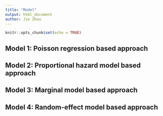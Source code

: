 ```yaml
---
title: "Model"
output: html_document
author: Jie Zhou
---
```


```r
knitr::opts_chunk$set(echo = TRUE)
```

## Model 1: Poisson regression based approach
## Model 2: Proportional hazard model based approach
## Model 3: Marginal model based approach
## Model 4: Random-effect model based approach


